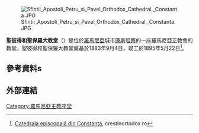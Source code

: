 [[Image:Sfintii_Apostoli_Petru_si_Pavel_Orthodox_Cathedral,_Constanta.JPG|thumb]]

'''聖彼得和聖保羅大教堂'''（{{lang-ro|Catedrala Sfinţii Apostoli Petru şi Pavel din Constanţa}}）是位於[[羅馬尼亞|羅馬尼亞]]城市[[康斯坦察|康斯坦察]]的一座羅馬尼亞正教會的教堂。聖彼得和聖保羅大教堂奠基於1883年9月4日，竣工於1895年5月22日<ref name="Catedrala">{{ro icon}} [http://www.crestinortodox.ro/biserici-manastiri/catedrala-episcopala-constanta-67797.html Catedrala episcopală din Constanţa], crestinortodox.ro</ref>。
==參考資料s==
{{reflist}}
==外部連結==
{{commons category|Cathedral of Saints Peter and Paul, Constanţa}}
{{coord|44|10|16.5|N|28|39|39.6|E|region:RO_type:landmark|display=title}}
[[Category:羅馬尼亞主教座堂|Category:羅馬尼亞主教座堂]]